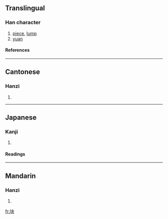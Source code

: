 {{see|塊}}

==Translingual==
===Han character===
{{Han char|rn=32|rad=土|as=04|sn=7|four=|canj=土木大 (GDK)}}
# [[piece]], [[lump]]
# [[yuan]]
====References====
{{Han ref|kx=0226.101|dkj=04948|dj=0461.110|hdz=10428.050|uh=5757|ud=22359}}
----
==Cantonese==
===Hanzi===
{{yue-hanzi|jyut=|y=faai3}}
# {{defn|Cantonese}}
----
==Japanese==
===Kanji===
{{ja-kanji|grade=|rs=土04}}
# {{defn|Japanese}} 
====Readings====
{{ja-readings|on=[[かい]] (kai)|kun=}}
----
==Mandarin==
===Hanzi===
{{cmn-hanzi|tra=塊|pin=[[kuài]] (kuai4)|wg=k'uai<sup>4</sup>}}
# {{defn|Mandarin}}

[[fr:块]]